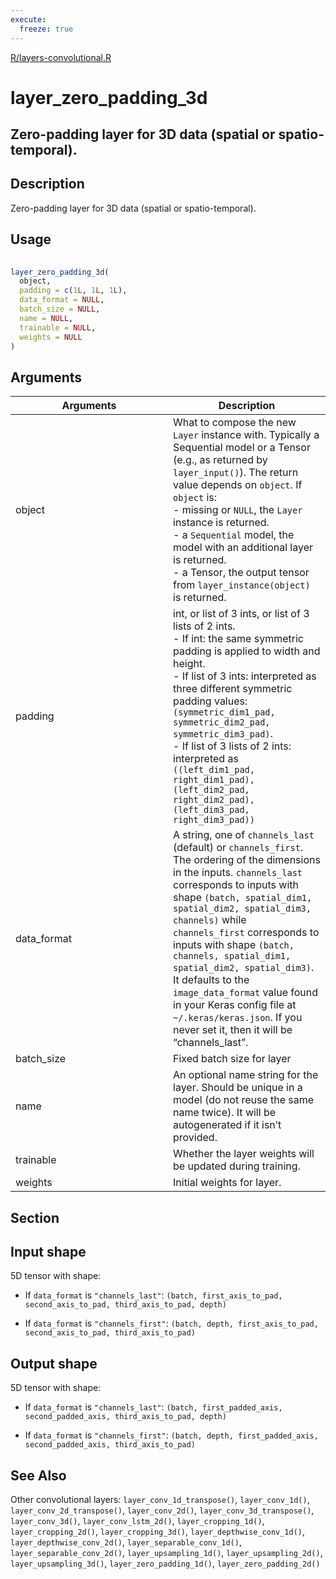 ```yaml
---
execute:
  freeze: true
---
```


[R/layers-convolutional.R](https://github.com/rstudio/keras//blob/main/R/layers-convolutional.R#L1136) 

# layer_zero_padding_3d

## Zero-padding layer for 3D data (spatial or spatio-temporal).

## Description
 Zero-padding layer for 3D data (spatial or spatio-temporal). 


## Usage
```r
 
layer_zero_padding_3d( 
  object, 
  padding = c(1L, 1L, 1L), 
  data_format = NULL, 
  batch_size = NULL, 
  name = NULL, 
  trainable = NULL, 
  weights = NULL 
) 
```

## Arguments
|Arguments|Description|
|---|---|
| object | What to compose the new `Layer` instance with. Typically a Sequential model or a Tensor (e.g., as returned by `layer_input()`). The return value depends on `object`. If `object` is:  <br>- missing or `NULL`, the `Layer` instance is returned. <br>- a `Sequential` model, the model with an additional layer is returned. <br>- a Tensor, the output tensor from `layer_instance(object)` is returned.  |
| padding | int, or list of 3 ints, or list of 3 lists of 2 ints.  <br>- If int: the same symmetric padding is applied to width and height. <br>- If list of 3 ints: interpreted as three different symmetric padding values: `(symmetric_dim1_pad, symmetric_dim2_pad, symmetric_dim3_pad)`. <br>- If list of 3 lists of 2 ints: interpreted as `((left_dim1_pad, right_dim1_pad), (left_dim2_pad, right_dim2_pad), (left_dim3_pad, right_dim3_pad))`  |
| data_format | A string, one of `channels_last` (default) or `channels_first`. The ordering of the dimensions in the inputs. `channels_last` corresponds to inputs with shape `(batch, spatial_dim1, spatial_dim2, spatial_dim3, channels)` while `channels_first` corresponds to inputs with shape `(batch, channels, spatial_dim1, spatial_dim2, spatial_dim3)`. It defaults to the `image_data_format` value found in your Keras config file at `~/.keras/keras.json`. If you never set it, then it will be "channels_last". |
| batch_size | Fixed batch size for layer |
| name | An optional name string for the layer. Should be unique in a model (do not reuse the same name twice). It will be autogenerated if it isn't provided. |
| trainable | Whether the layer weights will be updated during training. |
| weights | Initial weights for layer. |


## Section

## Input shape

  5D tensor with shape:  

- If `data_format` is `"channels_last"`: `(batch, first_axis_to_pad, second_axis_to_pad, third_axis_to_pad, depth)` 

- If `data_format` is `"channels_first"`: `(batch, depth, first_axis_to_pad, second_axis_to_pad, third_axis_to_pad)` 

 

## Output shape

  5D tensor with shape:  

- If `data_format` is `"channels_last"`: `(batch, first_padded_axis, second_padded_axis, third_axis_to_pad, depth)` 

- If `data_format` is `"channels_first"`: `(batch, depth, first_padded_axis, second_padded_axis, third_axis_to_pad)` 

 




## See Also
 Other convolutional layers:  `layer_conv_1d_transpose()`, `layer_conv_1d()`, `layer_conv_2d_transpose()`, `layer_conv_2d()`, `layer_conv_3d_transpose()`, `layer_conv_3d()`, `layer_conv_lstm_2d()`, `layer_cropping_1d()`, `layer_cropping_2d()`, `layer_cropping_3d()`, `layer_depthwise_conv_1d()`, `layer_depthwise_conv_2d()`, `layer_separable_conv_1d()`, `layer_separable_conv_2d()`, `layer_upsampling_1d()`, `layer_upsampling_2d()`, `layer_upsampling_3d()`, `layer_zero_padding_1d()`, `layer_zero_padding_2d()` 


